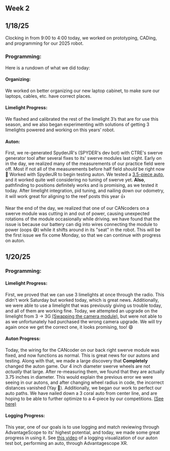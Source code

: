 

## Week 2

## 1/18/25

Clocking in from 9:00 to 4:00 today, we worked on prototyping, CADing, and programming for our 2025 robot.

### **Programming:**

Here is a rundown of what we did today:

#### Organizing:
We worked on better organizing our new laptop cabinet, to make sure our laptops, cables, etc. have correct places.


#### Limelight Progress:
We flashed and calibrated the rest of the limelight 3’s that are for use this season, and we also began experimenting with solutions of getting 3 limelights powered and working on this years’ robot.


#### Auton:
First, we re-generated SpyderJR's (SPYDER's dev bot) with CTRE's swerve generator tool after several fixes to its' swerve modules last night.
Early on in the day, we realized many of the measurements of our practice field were off. Most if not all of the measurements before half field *should* be right now 🙏
Worked with SpyderJR to begin testing auton. We tested a [3.5-piece auto](https://imgur.com/U4cxS4H), and it worked quite well considering no tuning of swerve yet.
**Also**, pathfinding to positions definitely works and is promising, as we tested it today. After limelight integration, pid tuning, and nailing down our odometry, it will work great for aligning to the reef posts this year 👍 

Near the end of the day, we realized that one of our CANcoders on a swerve module was cutting in and out of power, causing unexpected rotations of the module occasionally while driving.
we have found that the issue is because our battery can dig into wires connecting the module to power (oops 😅) while it shifts around in its "seat" in the robot. This will
be the first issue we fix come Monday, so that we can continue with progress on auton.


## 1/20/25

### **Programming:**

#### Limelight Progress:

First, we proved that we can use 3 limelights at once through the radio. This didn't work Saturday but worked today, which is great news. 
Additionally, we were able to use a limelight that was previously giving us trouble today, and all of them are working fine. 
Today, we attempted an upgrade on the limelight from 3 -> 3G [(Swapping the camera module)](https://docs.limelightvision.io/docs/docs-limelight/hardware/limelight-3-global-shutter-upgrade), but were not able to as we unfortunately had 
purchased the wrong camera upgrade. We will try again once we get the correct one, it looks promising, too! 😄

#### Auton Progress:

Today, the wiring for the CANcoder on our back right swerve module was fixed, and now functions as normal. This is great news for our autons and testing. Along with that, we made a large discovery that **Completely** changed the auton game. Our 4 inch diameter swerve wheels are not *actually* that large. 
After re-measuring them, we found that they are actually 3.75 inches in diameter. This would explain the previous error we were seeing in our 
autons, and after changing wheel radius in code, the incorrect distances vanished (Yay 🎉). Additionally, we began our work to perfect our auto 
paths. We have nailed down a 3 coral auto from center line, and are hoping to be able to further optimize to a 4-piece by our competitions. 
[(See here)](https://imgur.com/a/Qjjf39E)

#### Logging Progress:

This year, one of our goals is to use logging and match reviewing through AdvantageScope to its' highest potential, and today, we made some great 
progress in using it. See [this video](https://imgur.com/a/hwpz6Zl) of a logging visualization of our auton test bot, performing an auto, 
through Advantagescope XR.


